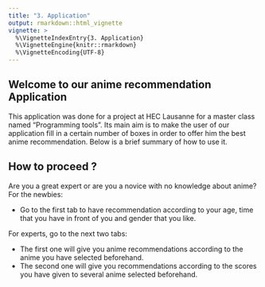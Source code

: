 ```yaml
---
title: "3. Application"
output: rmarkdown::html_vignette
vignette: >
  %\VignetteIndexEntry{3. Application}
  %\VignetteEngine{knitr::rmarkdown}
  %\VignetteEncoding{UTF-8}
---
```


## Welcome to our anime recommendation Application

This application was done for a project at HEC Lausanne for a master class named “Programming tools”.
Its main aim is to make the user of our application fill in a certain number of boxes in order to offer him the best anime recommendation. Below is a brief summary of how to use it. 


## How to proceed ? 

Are you a great expert or are you a novice with no knowledge about anime?
For the newbies:

- Go to the first tab to have recommendation according to your age, time that you have in front of you and gender that you like.

For experts, go to the next two tabs:

- The first one will give you anime recommendations according to the anime you have selected beforehand. 
- The second one will give you recommendations according to the scores you have given to several anime selected beforehand.
